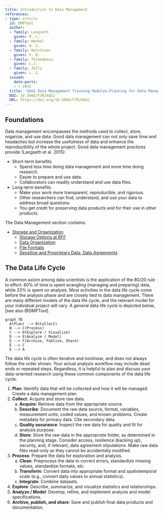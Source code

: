 ```yaml
---
title: Introduction to Data Management
references:
- type: article
  id: DMPTool
  author:
  - family: Langseth
    given: M. L.
  - family: Henkel
    given: H. S.
  - family: Hutchison
    given: V. B.
  - family: Thibodeaux
    given: C.J.
  - family: Zolly
    given: L. S.
  issued:
    date-parts:
    - - 2015
  title: 'USGS Data Management Training Modules—Planning for Data Management Part II Using the DMPTool to Create Data Management Plans: U.S. Geological Survey.'
  DOI: 10.5066/F7RJ4GGJ
  URL: https://doi.org/10.5066/F7RJ4GGJ
---
```


## Foundations

Data management encompasses the methods used to collect, store, organize, and use data. 
Good data management can not only save time and headaches but increase the usefulness of data and enhance the reproducibility of the whole project.
Good data management practices provide (Langseth et al. 2015):

* Short-term benefits
  * Spend less time doing data management and more time doing research.
  * Easier to prepare and use data.
  * Collaborators can readily understand and use data files.
* Long-term benefits
  * Make your work more transparent, reproducible, and rigorous.
  * Other researchers can find, understand, and use your data to address broad questions.
  * You get credit for preserving data products and for their use in other products.

The Data Management section contains:

* [Storage and Organization](./storage-organization/index.md)
  * [Storage Options at RFF](./storage-organization/storage-options.md)
  * [Data Organization](./storage-organization/organization.md)
  * [File Formats](./storage-organization/file-formats.md)
  * [Sensitive and Proprietary Data, Data Agreements](./storage-organization/sensitive-data.md)

## The Data Life Cycle

A common axiom among data scientists is the application of the 80/20 rule to effort: 80% of time is spent wrangling (managing and preparing) data, while 20% is spent on analysis. 
Most activities in the data life cycle come before the analysis phase and are closely tied to data management. 
There are many different models of the data life cycle, and the relevant model for your individual project will vary. 
A general data life cycle is depicted below, [see also @DMPTool].


```mermaid
graph TB
  A(Plan) --> B(Collect)
  B --> C(Process)
  C --> D(Explore / Visualize)
  D --> E(Analyze / Model)
  E --> F(Archive, Publish, Share)
  E --> C
  E --> A
```

The data life cycle is often iterative and nonlinear, and does not always follow the order shown. Your actual analysis workflow may include dead ends or repeated steps. Regardless, it is helpful to plan and discuss your data-oriented research using these common components of the data life cycle:

1. **Plan**: Identify data that will be collected and how it will be managed.
Create a data management plan.
2. **Collect**: Acquire and store raw data.
    a. **Acquire**: Retrieve data from the appropriate source.
    b. **Describe**: Document the raw data source, format, variables, measurement units, coded values, and known problems. 
    Create metadata for primary data. Cite secondary data. 
    c. **Quality assurance**: Inspect the raw data for quality and fit for analysis purpose.
    d. **Store**: Store the raw data in the appropriate folder, as determined in the planning stage. 
    Consider access, resilience (backing up), security, and, if relevant, data agreement stipulations. 
    Make raw data files read-only so they cannot be accidentally modified.
3. **Process**: Prepare the data for exploration and analysis. 
    a. **Clean**: Preprocess the data to correct errors, standardize missing values, standardize formats, etc.
    b. **Transform**: Convert data into appropriate format and spatiotemporal scale (e.g., convert daily values to annual statistics).
    c. **Integrate**: Combine datasets.
4. **Explore**: Describe, summarize, and visualize statistics and relationships.
5. **Analyze / Model**: Develop, refine, and implement analysis and model specifications.
6. **Archive, publish, and share**: Save and publish final data products and documentation.
